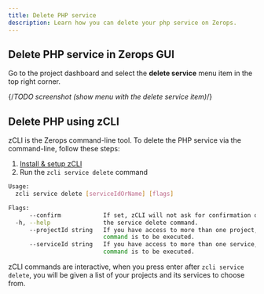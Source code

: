 ```yaml
---
title: Delete PHP service
description: Learn how you can delete your php service on Zerops.
---
```


## Delete PHP service in Zerops GUI

Go to the project dashboard and select the **delete service** menu item in the top right corner.

{/*TODO screenshot (show menu with the delete service item)*/}

## Delete PHP using zCLI

zCLI is the Zerops command-line tool. To delete the PHP service via the command-line, follow these steps:

1. [Install & setup zCLI](/references/cli)
2. Run the `zcli service delete` command

```sh
Usage:
  zcli service delete [serviceIdOrName] [flags]

Flags:
      --confirm            If set, zCLI will not ask for confirmation of destructive operations.
  -h, --help               the service delete command.
      --projectId string   If you have access to more than one project, you must specify the project ID for which the
                           command is to be executed.
      --serviceId string   If you have access to more than one service, you must specify the service ID for which the
                           command is to be executed.
```

zCLI commands are interactive, when you press enter after `zcli service delete`, you will be given a list of your projects and its services to choose from.
